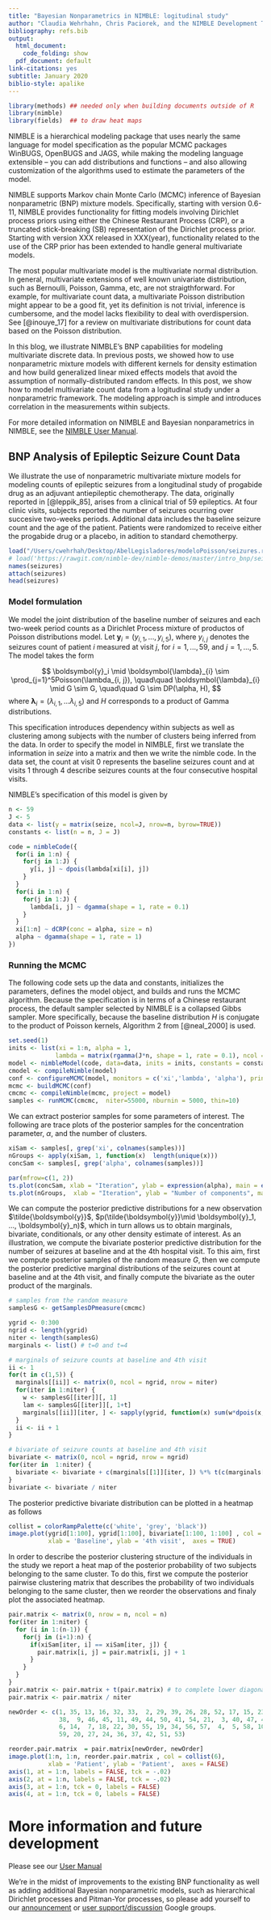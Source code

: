 ```yaml
---
title: "Bayesian Nonparametrics in NIMBLE: logitudinal study"
author: "Claudia Wehrhahn, Chris Paciorek, and the NIMBLE Development Team"
bibliography: refs.bib
output:
  html_document:
    code_folding: show
  pdf_document: default
link-citations: yes
subtitle: January 2020
biblio-style: apalike
---
```


```r
library(methods) ## needed only when building documents outside of R
library(nimble)
library(fields)  ## to draw heat maps
```

NIMBLE is a hierarchical modeling package that uses nearly the same language for model specification as the popular MCMC packages WinBUGS, OpenBUGS and JAGS, while making the modeling language extensible -- you can add distributions and functions -- and also allowing customization of the algorithms used to estimate the parameters of the model.

NIMBLE supports Markov chain Monte Carlo (MCMC) inference of Bayesian nonparametric (BNP) mixture models. Specifically, starting with version 0.6-11, NIMBLE provides functionality for fitting models involving Dirichlet process priors using either the Chinese Restaurant Process (CRP), or a truncated stick-breaking (SB) representation of the Dirichlet process prior. Starting with version XXX released in XXX(year), functionality related to the use of the CRP prior has been extended to handle general multivariate models.  

The most popular multivariate model is the multivariate normal distribution. In general, multivariate extensions of well known univariate distribution, such as Bernoulli, Poisson, Gamma, etc,  are not straigthforward. For example, for multivariate count data, a multivariate Poisson distribution might appear to be a good fit, yet its definition is not trivial, inference is cumbersome, and the model lacks flexibility to deal with overdispersion. See [@inouye_17] for a review on multivariate distributions for count data based on the Poisson distribution.

In this blog, we illustrate NIMBLE's BNP capabilities for modeling multivariate discrete data. In previous posts, we showed how to use nonparametric mixture models with different kernels for density estimation and how build generalized linear mixed effects models that avoid the assumption of normally-distributed random effects. In this post, we show how to model multivariate count data from a logitudinal study under a nonparametric framework. The modeling approach is simple and introduces correlation in the measurements within subjects.

For more detailed information on NIMBLE and Bayesian nonparametrics in NIMBLE, see the  [NIMBLE User Manual](https://r-nimble.org/documentation).

## BNP Analysis of Epileptic Seizure Count Data

We illustrate the use of nonparametric multivariate mixture models for modeling counts of epileptic seizures from a longitudinal study of progabide drug as an adjuvant antiepileptic chemotherapy. The data, originally reported in [@leppik_85],  arises from a clinical trial of 59 epileptics.  At four clinic visits, subjects reported the number of seizures ocurring over succesive two-weeks periods. Additional data includes the baseline seizure count and the age of the patient. Patients were randomized to receive either the progabide drug or a placebo, in adition to standard chemotherpy.

```r
load("/Users/cwehrhah/Desktop/AbelLegisladores/modeloPoisson/seizures.rda")
# load('https://rawgit.com/nimble-dev/nimble-demos/master/intro_bnp/seizures.rda')
names(seizures)  
attach(seizures)
head(seizures)
```

### Model formulation

We model the joint distribution of the baseline number of seizures and each two-week period counts as a Dirichlet Process mixture of productos of Poisson distributions model. Let $\boldsymbol{y}_i=(y_{i, 1}, ..., y_{i,5})$, where $y_{i,j}$ denotes the seizures count of patient $i$ measured at visit $j$, for $i=1, ..., 59$, and $j=1, ..., 5$. The model takes the form

$$
\boldsymbol{y}_i \mid \boldsymbol{\lambda}_{i} \sim \prod_{j=1}^5Poisson(\lambda_{i, j}), 
\quad\quad
\boldsymbol{\lambda}_{i} \mid G \sim G,
\quad\quad
G \sim DP(\alpha, H),
$$
where $\boldsymbol{\lambda}_{i}=(\lambda_{i,1}, ...\lambda_{i,5})$ and $H$ corresponds to a product of Gamma distributions. 

This specification introduces dependency within subjects as well as clustering among subjects with the number of clusters being inferred from the data. In order to specify the model in NIMBLE, first we translate the information in $seize$ into a matrix and then we write the nimble code. In the data set, the count at visit $0$ represents the baseline seizures count and at visits $1$ through $4$ describe seizures counts at the four consecutive hospital visits. 

NIMBLE's specification of this model is given by
```r
n <- 59
J <- 5
data <- list(y = matrix(seize, ncol=J, nrow=n, byrow=TRUE))
constants <- list(n = n, J = J)

code = nimbleCode({
  for(i in 1:n) {
    for(j in 1:J) {
      y[i, j] ~ dpois(lambda[xi[i], j]) 
    }
  }
  for(i in 1:n) {
    for(j in 1:J) {
      lambda[i, j] ~ dgamma(shape = 1, rate = 0.1)
    }
  }
  xi[1:n] ~ dCRP(conc = alpha, size = n)
  alpha ~ dgamma(shape = 1, rate = 1)
})

```

### Running the MCMC

The following code sets up the data and constants, initializes the parameters, defines the model object, and builds and runs the MCMC algorithm. Because the specification is in terms of a Chinese restaurant process, the default sampler selected by NIMBLE is a collapsed Gibbs sampler. More specifically, because the baseline distribution $H$ is conjugate to the product of Poisson kernels, Algorithm 2 from [@neal_2000] is used.
```r
set.seed(1)
inits <- list(xi = 1:n, alpha = 1,
             lambda = matrix(rgamma(J*n, shape = 1, rate = 0.1), ncol = J, nrow = n))
model <- nimbleModel(code, data=data, inits = inits, constants = constants, dimensions = list(lambda = c(n, J)))
cmodel <- compileNimble(model)
conf <- configureMCMC(model, monitors = c('xi','lambda', 'alpha'), print = TRUE)
mcmc <- buildMCMC(conf)
cmcmc <- compileNimble(mcmc, project = model)
samples <- runMCMC(cmcmc,  niter=55000, nburnin = 5000, thin=10)

```

We can extract posterior samples for some parameters of interest. The following are trace plots of the posterior samples for the concentration parameter, $\alpha$, and the number of clusters. 
```r
xiSam <- samples[, grep('xi', colnames(samples))] 
nGroups <- apply(xiSam, 1, function(x)  length(unique(x)))
concSam <- samples[, grep('alpha', colnames(samples))] 

par(mfrow=c(1, 2))
ts.plot(concSam, xlab = "Iteration", ylab = expression(alpha), main = expression(paste('Traceplot for ', alpha)))
ts.plot(nGroups,  xlab = "Iteration", ylab = "Number of components", main = "Number of clusters")
```

We can compute the posterior predictive distributions for a new observation $\tilde{\boldsymbol{y}}$, $p(\tilde{\boldsymbol{y}}\mid \boldsymbol{y}_1, ..., \boldsymbol{y}_n)$, which in turn allows us to obtain marginals, bivariate, conditionals, or any other density estimate of interest. As an illustration, we compute the bivariate posterior predictive distribution for the number of seizures at baseline and at the 4th hospital visit. To this aim, first we compute posterior samples of the random measure $G$, then we compute the posterior predictive marginal distributions of the seizures count at baseline and at the 4th visit, and finally compute the bivariate as the outer product of the marginals.  

```r
# samples from the random measure
samplesG <- getSamplesDPmeasure(cmcmc) 

ygrid <- 0:300
ngrid <- length(ygrid)
niter <- length(samplesG)
marginals <- list() # t=0 and t=4

# marginals of seizure counts at baseline and 4th visit
ii <- 1
for(t in c(1,5)) {
  marginals[[ii]] <- matrix(0, ncol = ngrid, nrow = niter)  
  for(iter in 1:niter) {
    w <- samplesG[[iter]][, 1]
    lam <- samplesG[[iter]][, 1+t]
    marginals[[ii]][iter, ] <- sapply(ygrid, function(x) sum(w*dpois(x, lam)))
  }
  ii <- ii + 1
}

# bivariate of seizure counts at baseline and 4th visit
bivariate <- matrix(0, ncol = ngrid, nrow = ngrid)
for(iter in  1:niter) {
  bivariate <- bivariate + c(marginals[[1]][iter, ]) %*% t(c(marginals[[2]][iter, ]))
}
bivariate <- bivariate / niter
```

The posterior predictive bivariate distribution can be plotted in a heatmap as follows
```r
collist = colorRampPalette(c('white', 'grey', 'black'))
image.plot(ygrid[1:100], ygrid[1:100], bivariate[1:100, 1:100] , col = collist(6),
           xlab = 'Baseline', ylab = '4th visit',  axes = TRUE)
```

In order to describe the posterior clustering structure of the individuals in the study we report a heat map of the posterior probability of two subjects belonging to the same cluster. To do this, 
first we compute the posterior pairwise clustering matrix that describes the probability of two individuals belonging to the same cluster, then we reorder the observations and finaly plot the associated heatmap.

```r
pair.matrix <- matrix(0, nrow = n, ncol = n)
for(iter in 1:niter) { 
  for (i in 1:(n-1)) { 
    for(j in (i+1):n) {
      if(xiSam[iter, i] == xiSam[iter, j]) {
        pair.matrix[i, j] = pair.matrix[i, j] + 1
      }
    }
  }
}
pair.matrix <- pair.matrix + t(pair.matrix) # to complete lower diagonal
pair.matrix <- pair.matrix / niter

newOrder <- c(1, 35, 13, 16, 32, 33,  2, 29, 39, 26, 28, 52, 17, 15, 23,  8, 31,
              38,  9, 46, 45, 11, 49, 44, 50, 41, 54, 21,  3, 40, 47, 48, 12,
              6, 14,  7, 18, 22, 30, 55, 19, 34, 56, 57,  4,  5, 58, 10, 43, 25,
              59, 20, 27, 24, 36, 37, 42, 51, 53)

reorder.pair.matrix  = pair.matrix[newOrder, newOrder]
image.plot(1:n, 1:n, reorder.pair.matrix , col = collist(6),
           xlab = 'Patient', ylab = 'Patient',  axes = FALSE)
axis(1, at = 1:n, labels = FALSE, tck = -.02)
axis(2, at = 1:n, labels = FALSE, tck = -.02)
axis(3, at = 1:n, tck = 0, labels = FALSE)
axis(4, at = 1:n, tck = 0, labels = FALSE)
```

# More information and future development

Please see our [User Manual](https://r-nimble.org/html_manual/cha-welcome-nimble.html)

We're in the midst of improvements to the existing BNP functionality as well as adding additional Bayesian nonparametric models, such as hierarchical Dirichlet processes and Pitman-Yor processes, so please add yourself to our [announcement](https://groups.google.com/forum/#!forum/nimble-announce) or [user support/discussion](https://groups.google.com/forum/#!forum/nimble-users) Google groups. 



